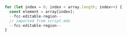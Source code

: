 ```js
for (let index = 0; index < array.length; index++) {
  const element = array[index];
  --fcc-editable-region--
  // imported from script.mdx
  --fcc-editable-region--
}
```
